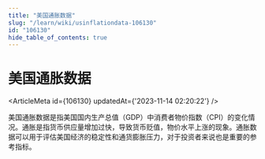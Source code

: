 ```yaml
---
title: "美国通胀数据"
slug: "/learn/wiki/usinflationdata-106130"
id: "106130"
hide_table_of_contents: true
---
```



# 美国通胀数据

<ArticleMeta id={106130} updatedAt={'2023-11-14 02:20:22'} />
<div className='border-solid border-b border-t-0 my-4 border-[var(--ifm-color-gray-300)]' />

美国通胀数据是指美国国内生产总值（GDP）中消费者物价指数（CPI）的变化情况。通胀是指货币供应量增加过快，导致货币贬值，物价水平上涨的现象。通胀数据可以用于评估美国经济的稳定性和通货膨胀压力，对于投资者来说也是重要的参考指标。
